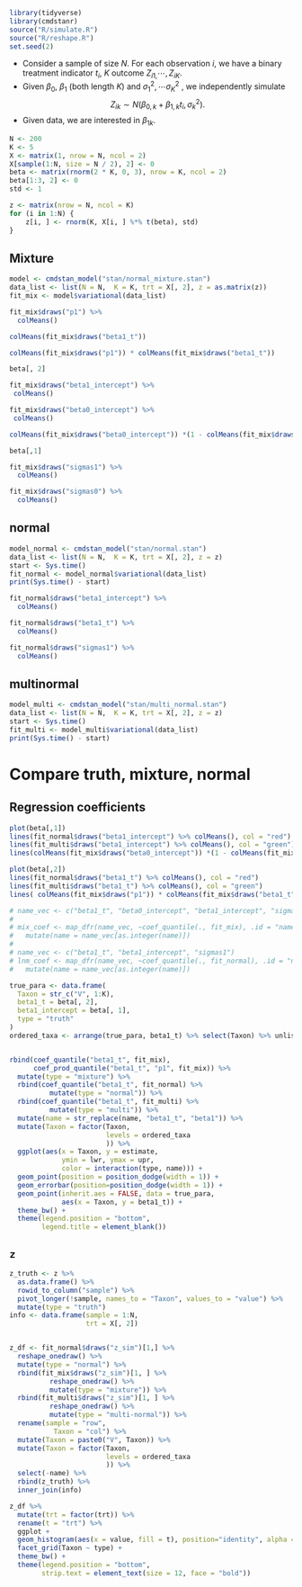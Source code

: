 


```r
library(tidyverse)
library(cmdstanr)
source("R/simulate.R")
source("R/reshape.R")
set.seed(2)
```

- Consider a sample of size $N$. For each observation $i$, we have a binary treatment indicator $t_i$, $K$ outcome $Z_{i1,}\cdots,Z_{iK}$.
- Given $\beta_0$, $\beta_1$ (both length $K$) and $\sigma^2_1,\cdots \sigma^2_K$ , we independently simulate
$$Z_{ik}\sim N(\beta_{0,k} +\beta_{1,k}t_i,\sigma_k^2).$$
- Given data, we are interested in $\beta_{1k}$.

```r
N <- 200
K <- 5
X <- matrix(1, nrow = N, ncol = 2)
X[sample(1:N, size = N / 2), 2] <- 0
beta <- matrix(rnorm(2 * K, 0, 3), nrow = K, ncol = 2)
beta[1:3, 2] <- 0
std <- 1
```

```r
z <- matrix(nrow = N, ncol = K)
for (i in 1:N) {
    z[i, ] <- rnorm(K, X[i, ] %*% t(beta), std)
}
```


## Mixture
```r
model <- cmdstan_model("stan/normal_mixture.stan")
data_list <- list(N = N,  K = K, trt = X[, 2], z = as.matrix(z))
fit_mix <- model$variational(data_list)
```



```r
fit_mix$draws("p1") %>%
  colMeans()
```
```r
colMeans(fit_mix$draws("beta1_t"))
```

```r
colMeans(fit_mix$draws("p1")) * colMeans(fit_mix$draws("beta1_t"))
```


```r
beta[, 2]
```


```r
fit_mix$draws("beta1_intercept") %>%
 colMeans()
```
```r
fit_mix$draws("beta0_intercept") %>%
 colMeans()
```
```r
colMeans(fit_mix$draws("beta0_intercept")) *(1 - colMeans(fit_mix$draws("p1"))) + colMeans(fit_mix$draws("p1")) * colMeans(fit_mix$draws("beta1_intercept"))
```
```r
beta[,1]
```

```r
fit_mix$draws("sigmas1") %>%
  colMeans()

fit_mix$draws("sigmas0") %>%
  colMeans()
```


## normal
```r
model_normal <- cmdstan_model("stan/normal.stan")
data_list <- list(N = N,  K = K, trt = X[, 2], z = z)
start <- Sys.time()
fit_normal <- model_normal$variational(data_list)
print(Sys.time() - start)
```




```r
fit_normal$draws("beta1_intercept") %>%
  colMeans()
```

```r
fit_normal$draws("beta1_t") %>%
  colMeans()
```
```r
fit_normal$draws("sigmas1") %>%
  colMeans()
```
## multinormal
```r
model_multi <- cmdstan_model("stan/multi_normal.stan")
data_list <- list(N = N,  K = K, trt = X[, 2], z = z)
start <- Sys.time()
fit_multi <- model_multi$variational(data_list)
print(Sys.time() - start)
```

# Compare truth, mixture, normal
## Regression coefficients
```r
plot(beta[,1])
lines(fit_normal$draws("beta1_intercept") %>% colMeans(), col = "red")
lines(fit_multi$draws("beta1_intercept") %>% colMeans(), col = "green")
lines(colMeans(fit_mix$draws("beta0_intercept")) *(1 - colMeans(fit_mix$draws("p1"))) + colMeans(fit_mix$draws("p1")) * colMeans(fit_mix$draws("beta1_intercept")), col = "blue")
```

```r
plot(beta[,2])
lines(fit_normal$draws("beta1_t") %>% colMeans(), col = "red")
lines(fit_multi$draws("beta1_t") %>% colMeans(), col = "green")
lines( colMeans(fit_mix$draws("p1")) * colMeans(fit_mix$draws("beta1_t")), col = "blue")
```

```r
# name_vec <- c("beta1_t", "beta0_intercept", "beta1_intercept", "sigmas1", "sigmas0")
# 
# mix_coef <- map_dfr(name_vec, ~coef_quantile(., fit_mix), .id = "name") %>%
#   mutate(name = name_vec[as.integer(name)])
# 
# name_vec <- c("beta1_t", "beta1_intercept", "sigmas1")
# lnm_coef <- map_dfr(name_vec, ~coef_quantile(., fit_normal), .id = "name") %>%
#   mutate(name = name_vec[as.integer(name)])
```
```r
true_para <- data.frame(
  Taxon = str_c("V", 1:K),
  beta1_t = beta[, 2],
  beta1_intercept = beta[, 1],
  type = "truth"
)
ordered_taxa <- arrange(true_para, beta1_t) %>% select(Taxon) %>% unlist


rbind(coef_quantile("beta1_t", fit_mix),
      coef_prod_quantile("beta1_t", "p1", fit_mix)) %>%
  mutate(type = "mixture") %>%
  rbind(coef_quantile("beta1_t", fit_normal) %>%
          mutate(type = "normal")) %>%
  rbind(coef_quantile("beta1_t", fit_multi) %>%
          mutate(type = "multi")) %>%
  mutate(name = str_replace(name, "beta1_t", "beta1")) %>%
  mutate(Taxon = factor(Taxon,
                        levels = ordered_taxa
                        )) %>%
  ggplot(aes(x = Taxon, y = estimate, 
             ymin = lwr, ymax = upr,
             color = interaction(type, name))) +
  geom_point(position = position_dodge(width = 1)) +
  geom_errorbar(position=position_dodge(width = 1)) +
  geom_point(inherit.aes = FALSE, data = true_para,
             aes(x = Taxon, y = beta1_t)) +
  theme_bw() +
  theme(legend.position = "bottom",
        legend.title = element_blank())
```


## `z`
```r
z_truth <- z %>%
  as.data.frame() %>%
  rowid_to_column("sample") %>%
  pivot_longer(!sample, names_to = "Taxon", values_to = "value") %>%
  mutate(type = "truth")
info <- data.frame(sample = 1:N, 
                   trt = X[, 2])


z_df <- fit_normal$draws("z_sim")[1,] %>%
  reshape_onedraw() %>%
  mutate(type = "normal") %>%
  rbind(fit_mix$draws("z_sim")[1, ] %>%
          reshape_onedraw() %>%
          mutate(type = "mixture")) %>%
  rbind(fit_multi$draws("z_sim")[1, ] %>%
          reshape_onedraw() %>%
          mutate(type = "multi-normal")) %>%
  rename(sample = "row",
           Taxon = "col") %>%
  mutate(Taxon = paste0("V", Taxon)) %>%
  mutate(Taxon = factor(Taxon,
                        levels = ordered_taxa
                        )) %>%
  select(-name) %>%
  rbind(z_truth) %>%
  inner_join(info)
```

```r
z_df %>%
  mutate(trt = factor(trt)) %>%
  rename(t = "trt") %>%
  ggplot +
  geom_histogram(aes(x = value, fill = t), position="identity", alpha = 0.6, bins = 50) +
  facet_grid(Taxon ~ type) +
  theme_bw() +
  theme(legend.position = "bottom",
        strip.text = element_text(size = 12, face = "bold"))
```

